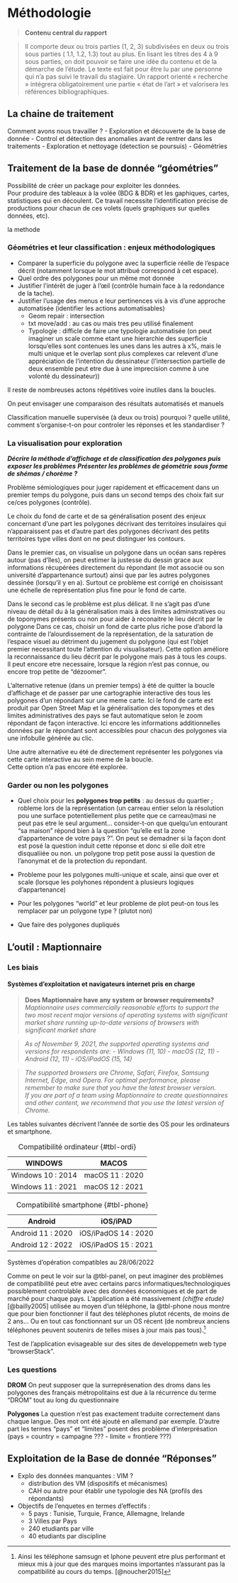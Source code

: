 # Méthodologie

> **Contenu central du rapport**

> Il comporte deux ou trois parties (1, 2, 3) subdivisées en deux ou trois sous parties ( 1.1, 1.2, 1.3) tout au plus. En lisant les titres des 4 à 9 sous parties, on doit pouvoir se faire une idée du contenu et de la démarche de l'étude. Le texte est fait pour être lu par une personne qui n'a pas suivi le travail du stagiaire. Un rapport orienté « recherche » intégrera obligatoirement une partie « état de l'art » et valorisera les références bibliographiques.


## La chaine de traitement
Comment avons nous travailler ? 
- Exploration et découverte de la base de donnée
- Control et détection des anomalies avant de rentrer dans les traitements
- Exploration et nettoyage (detection se poursuis)
- Géométries


## Traitement de la base de donnée "géométries"

Possibilité de créer un package pour exploiter les données.\
Pour produire des tableaux à la volée (BDG & BDR) et les gaphiques, cartes, statistiques qui en découlent. Ce travail necessite l'identification précise de productions pour chacun de ces volets (quels graphiques sur quelles données, etc).

la methode

### Géométries et leur classification : enjeux méthodologiques

-   Comparer la superficie du polygone avec la superficie réelle de l'espace décrit (notamment lorsque le mot attribué correspond à cet espace).
-   Quel ordre des polygones pour un même mot donnée
-   Justifier l’intérêt de juger à l’œil (contrôle humain face à la redondance de la tache).
-   Justifier l'usage des menus e leur pertinences vis à vis d'une approche automatisée (identifier les actions automatisables)
    -   Geom repair : intersection
    -   txt move/add : au cas ou mais tres peu utilisé finalement
    -   Typologie : difficle de faire une typologie automatisée (on peut imaginer un scale comme etant une hierarchie des superficie lorsqu'elles sont contenues les unes dans les autres à x%, mais le multi unique et le overlap sont plus complexes car relevent d'une appréciation de l'intention du dessinateur (l'intersection partielle de deux ensemble peut etre due à une imprecision comme à une volonté du dessinateur))

Il reste de nombreuses actons répétitives voire inutiles dans la boucles.

On peut envisager une comparaison des résultats automatisés et manuels

Classification manuelle supervisée (à deux ou trois) pourquoi ? quelle utilité, comment s'organise-t-on pour controler les réponses et les standardiser ?

### La visualisation pour exploration

***Décrire la méthode d'affichage et de classification des polygones puis exposer les problèmes*** ***Présenter les problèmes de géométrie sous forme de shémas / chorème ?***

Problème sémiologiques pour juger rapidement et efficacement dans un premier temps du polygone, puis dans un second temps des choix fait sur ce/ces polygones (contrôle).

Le choix du fond de carte et de sa généralisation posent des enjeux concernant d'une part les polygones décrivant des territoires insulaires qui n'apparaissent pas et d'autre part des polygones décrivant des petits territoires type villes dont on ne peut distinguer les contours.

Dans le premier cas, on visualise un polygone dans un océan sans repères autour (pas d'îles), on peut estimer la justesse du dessin grace aux informations récupérées directement du répondant (le mot associé ou son université d'appartenance surtout) ainsi que par les autres polygones dessinée (lorsqu'il y en a). Surtout ce problème est corrigé en choisissant une échelle de représentation plus fine pour le fond de carte.

Dans le second cas le problème est plus délicat. Il ne s'agit pas d'une niveau de détail du à la généralisation mais à des limites adminstratives ou de toponymes présents ou non pour aider à reconaitre le lieu décrit par le polygone Dans ce cas, choisir un fond de carte plus riche pose d'abord la contrainte de l'alourdissement de la représentation, de la saturation de l'espace visuel au détriment du jugement du polygone (qui est l'objet premier necessitant toute l'attention du visualisateur). Cette option améliore la reconnaissance du lieu décrit par le polygone mais pas à tous les coups. Il peut encore etre necessaire, lorsque la région n'est pas connue, ou encore trop petite de "dézoomer".

L'alternative retenue (dans un premier temps) à été de quitter la boucle d'affichage et de passer par une cartographie interactive des tous les polygones d'un répondant sur une meme carte. Ici le fond de carte est produit par Open Street Map et la généralisation des toponymes et des limites administratives des pays se faut automatique selon le zoom répondant de façon interactive. Ici encore les informations additionnelles données par le répondant sont accessibles pour chacun des polygones via une infobulle générée au clic.

Une autre alternative eu été de directement représenter les polygones via cette carte interactive au sein meme de la boucle.\
Cette option n'a pas encore été explorée.

### Garder ou non les polygones

-   Quel choix pour les **polygones trop petits** : au dessus du quartier ; robleme lors de la représentation (un carreau entier selon la résolution pou une surface potentiellement plus petite que ce carreau)masi ne peut pas etre le seul argument... consider-t-on que quelqu'un entourant "sa maison" répond bien à la question "qu'elle est la zone d'appartenance de votre pays ?". On peut se demadner si la façon dont est posé la question induit cette réponse et donc si elle doit etre disqualiiée ou non. un polygone trop petit pose aussi la question de l'anonymat et de la protection du repondant.

-   Probleme pour les polygones multi-unique et scale, ainsi que over et scale (lorsque les polyhones répondent à plusieurs logiques d'appartenance)

-   Pour les polygones "world" et leur probleme de plot peut-on tous les remplacer par un polygone type ? (plutot non)

-   Que faire des polygones dupliqués

## L'outil : Maptionnaire

### Les biais

#### Systèmes d'exploitation et navigateurs internet pris en charge

> **Does Maptionnaire have any system or browser requirements?** *Maptionnaire uses commercially reasonable efforts to support the two most recent major versions of operating systems with significant market share running up-to-date versions of browsers with significant market share*

> *As of November 9, 2021, the supported operating systems and versions for respondents are:* *- Windows (11, 10)* *- macOS (12, 11)* *- Android (12, 11)* *- iOS/iPadOS (15, 14)*

> *The supported browsers are Chrome, Safari, Firefox, Samsung Internet, Edge, and Opera. For optimal performance, please remember to make sure that you have the latest browser version.\
> If you are part of a team using Maptionnaire to create questionnaires and other content, we recommend that you use the latest version of Chrome.*

Les tables suivantes décrivent l'année de sortie des OS pour les ordinateurs et smartphone.

::: {#tbl-panel .table layout-ncol="2"}
|      WINDOWS      |      MACOS      |
|:-----------------:|:---------------:|
| Windows 10 : 2014 | macOS 11 : 2020 |
| Windows 11 : 2021 | macOS 12 : 2021 |

: Compatibilité ordinateur {#tbl-ordi}

|      Android      |       iOS/iPAD       |
|:-----------------:|:--------------------:|
| Android 11 : 2020 | iOS/iPadOS 14 : 2020 |
| Android 12 : 2022 | iOS/iPadOS 15 : 2021 |

: Compatibilité smartphone {#tbl-phone}

Systèmes d'opération compatibles au 28/06/2022
:::

Comme on peut le voir sur la @tbl-panel, on peut imaginer des problèmes de compatibilité peut etre avec certains parcs informatiques/technologiques possiblement controlable avec des données économiques et de part de marché pour chaque pays. L'application a été massivement *(chiffre etude)*[@bailly2005] utilisée au moyen d'un téléphone, la @tbl-phone nous montre que pour bien fonctionner il faut des téléphones plutot récents, de moins de 2 ans... Ou en tout cas fonctionnant sur un OS récent (de nombreux anciens téléphones peuvent soutenirs de telles mises à jour mais pas tous).[^02_methodologie-1]

[^02_methodologie-1]: Ainsi les téléphone samsugn et Iphone peuvent etre plus performant et mieux mis à jour que des marques moins importantes n'assurant pas la compatibilité au cours du temps. [@noucher2015]

Test de l'application evisageable sur des sites de developpemetn web type "browserStack".

### Les questions

**DROM** On peut supposer que la surreprésenation des droms dans les polygones des français métropolitains est due à la récurrence du terme "DROM" tout au long du questionnaire

**Polygones** La question n'est pas exactement traduite correctement dans chaque langue. Des mot ont été ajouté en allemand par exemple. D'autre part les termes "pays" et "limites" posent des problème d'interprésation (pays = country = campagne ??? - limite = frontiere ???)

## Exploitation de la Base de donnée "Réponses"

-   Explo des données manquantes : VIM ?
    -   distribution des VM (dispositifs et mécanismes)
    -   CAH ou autre pour établir une typologie des NA (profils des répondants)
-   Objectifs de l'enquetes en termes d'effectifs :
    -   5 pays : Tunisie, Turquie, France, Allemagne, Irelande
    -   3 Villes par Pays
    -   240 etudiants par ville
    -   40 etudiants par discipline
